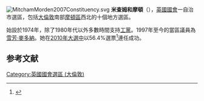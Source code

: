 [[File:MitchamMorden2007Constituency.svg|right]]
'''米查姆和摩頓'''（{{lang-en|Mitcham and Morden}}），[[英國|英國]][[英國國會|國會]]一自治市選區，包括[[大倫敦|大倫敦]]南部[[摩頓區|摩頓區]]西北的十個地方選區。

始設於1974年，除了1980年代以外多數時間支持[[工黨_(英國)|工黨]]。1997年至今的當區議員為[[雪芳·麥多納|雪芳·麥多納]]。她在[[2010年英國大選|2010年大選中]]以56.4%選票<ref>{{cite news|publisher=[[英國廣播公司|英國廣播公司]]
|date=2010年5月7日
|title=Election 2010/Constituency/Mitcham & Morden
|url=http://news.bbc.co.uk/1/shared/election2010/results/constituency/c96.stm
}}</ref>連任成功。

==参考文献==
{{reflist}}

{{DEFAULTSORT:Mitcham and Morden (UK Parliament constituency)}}
{{英國國會選區 (倫敦)}}
[[Category:英國國會選區_(大倫敦)|Category:英國國會選區 (大倫敦)]]